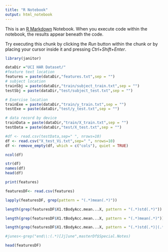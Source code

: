 ```yaml
---
title: "R Notebook"
output: html_notebook
---
```


This is an [R Markdown](http://rmarkdown.rstudio.com) Notebook. When you execute code within the notebook, the results appear beneath the code. 

Try executing this chunk by clicking the *Run* button within the chunk or by placing your cursor inside it and pressing *Ctrl+Shift+Enter*. 

```r
library(janitor)

dataDir ="UCI HAR Dataset/"
#feature text location
features = paste(dataDir,"features.txt",sep = "")
# subject location
trainSbj = paste(dataDir,"train/subject_train.txt",sep = "")
testSbj = paste(dataDir,"test/subject_test.txt",sep = "")

# Exercise location
trainExe = paste(dataDir,"train/y_train.txt",sep = "")
testExe = paste(dataDir,"test/y_test.txt",sep = "")

# data record by device
trainData = paste(dataDir,"train/X_train.txt",sep = "")
testData = paste(dataDir,"test/X_test.txt",sep = "")


```


```r
#df <- read.csv(testData,sep=" ", nrows=10)
df <- read.csv("X_test_Vi.txt",sep=" ", nrows=10)
df <- remove_empty(df, which = c("cols"), quiet = TRUE)

ncol(df)

str(df)
names(df)
head(df)

```



```r

print(features)

featuresDF<- read.csv(features)

lapply(featuresDF, grep(pattern = "(.*)mean(.*)"))

length(grep(featuresDF$X1.tBodyAcc.mean...X, pattern = "(.*)std(.*)"))

length(grep(featuresDF$X1.tBodyAcc.mean...X, pattern = "(.*)mean(.*)"))

length(grep(featuresDF$X1.tBodyAcc.mean...X, pattern = "(.*)std(.*)|(.*)mean(.*)"))

#junes<-grep("end\\:(.*)[Jj]une",masterDf$Special.Notes)

head(featuresDF)
```

